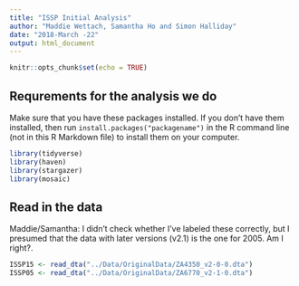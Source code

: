 ```yaml
---
title: "ISSP Initial Analysis"
author: "Maddie Wettach, Samantha Ho and Simon Halliday"
date: "2018-March -22"
output: html_document
---
```


```r
knitr::opts_chunk$set(echo = TRUE)
```


## Requrements for the analysis we do
Make sure that you have these packages installed. If you don't have them installed, then run `install.packages("packagename")` in the R command line (not in this R Markdown file) to install them on your computer. 
```r
library(tidyverse)
library(haven)
library(stargazer)
library(mosaic)
```

## Read in the data
Maddie/Samantha: I didn't check whether I've labeled these correctly, but I presumed that the data with later versions (v2.1) is the one for 2005. Am I right?. 

```r
ISSP15 <- read_dta("../Data/OriginalData/ZA4350_v2-0-0.dta")
ISSP05 <- read_dta("../Data/OriginalData/ZA6770_v2-1-0.dta")
```


